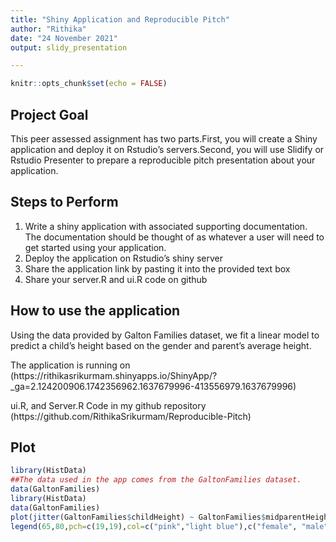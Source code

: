 ---
title: "Shiny Application and Reproducible Pitch"
author: "Rithika"
date: "24 November 2021"
output: slidy_presentation

---

```{r setup, include=FALSE}
knitr::opts_chunk$set(echo = FALSE)
```
## Project Goal

This peer assessed assignment has two parts.First, you will create a Shiny application and deploy it on Rstudio's servers.Second, you will use Slidify or Rstudio Presenter to prepare a reproducible pitch presentation about your application.

## Steps to Perform

1. Write a shiny application with associated supporting documentation. The documentation should be thought of as whatever a user will need to get started using your application.
2. Deploy the application on Rstudio's shiny server
3. Share the application link by pasting it into the provided text box
4. Share your server.R and ui.R code on github


## How to use the application

Using the data provided by Galton Families dataset, we fit a linear model to predict a child's height based on the gender and parent's average height.

The application is running on (https://rithikasrikurmam.shinyapps.io/ShinyApp/?_ga=2.124200906.1742356962.1637679996-413556979.1637679996)

ui.R, and Server.R Code in my github repository (https://github.com/RithikaSrikurmam/Reproducible-Pitch)

## Plot
```{r plot,warning=FALSE}
library(HistData)
##The data used in the app comes from the GaltonFamilies dataset. 
data(GaltonFamilies)
library(HistData)
data(GaltonFamilies)
plot(jitter(GaltonFamilies$childHeight) ~ GaltonFamilies$midparentHeight,xlab="Average Height of the Parents (in inches)",ylab="Height of the Child (in inches)",main="Scatterplot of Galton Family Data",pch=19,frame.plot=FALSE,col=ifelse(GaltonFamilies$gender=="female", "pink", "light blue"))
legend(65,80,pch=c(19,19),col=c("pink","light blue"),c("female", "male"),bty="o",cex=.8)
```



